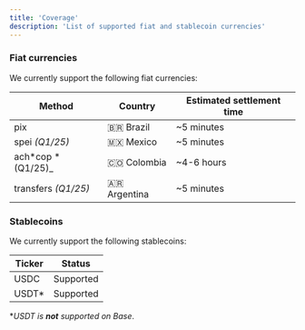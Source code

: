 ```yaml
---
title: 'Coverage'
description: 'List of supported fiat and stablecoin currencies'
---
```


### Fiat currencies

We currently support the following fiat currencies:

| Method              | Country      | Estimated settlement time |
| ------------------- | ------------ | ------------------------- |
| pix                 | 🇧🇷 Brazil    | \~5 minutes               |
| spei _(Q1/25)_      | 🇲🇽 Mexico    | \~5 minutes               |
| ach*cop *(Q1/25)\_  | 🇨🇴 Colombia  | \~4-6 hours               |
| transfers _(Q1/25)_ | 🇦🇷 Argentina | \~5 minutes               |

### Stablecoins

We currently support the following stablecoins:

| Ticker | Status    |
| ------ | --------- |
| USDC   | Supported |
| USDT\* | Supported |

\*_USDT is **not** supported on Base_.
